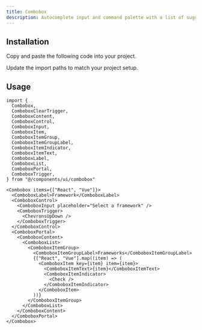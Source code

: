 ```yaml
---
title: Combobox
description: Autocomplete input and command palette with a list of suggestions.
---
```


<ComponentPreview name="combobox-demo" />

## Installation

<ComponentInstall>

<Fragment slot="manual">

<Steps>

<Step>Copy and paste the following code into your project.</Step>

<ComponentSource component="combobox" />

<Step>Update the import paths to match your project setup.</Step>

</Steps>

</Fragment>

</ComponentInstall>

## Usage

```tsx
import {
  Combobox,
  ComboboxClearTrigger,
  ComboboxContent,
  ComboboxControl,
  ComboboxInput,
  ComboboxItem,
  ComboboxItemGroup,
  ComboboxItemGroupLabel,
  ComboboxItemIndicator,
  ComboboxItemText,
  ComboboxLabel,
  ComboboxList,
  ComboboxPortal,
  ComboboxTrigger,
} from "@/components/ui/combobox"
```

```tsx
<Combobox items={["React", "Vue"]}>
  <ComboboxLabel>Framework</ComboboxLabel>
  <ComboboxControl>
    <ComboboxInput placeholder="Select a framework" />
    <ComboboxTrigger>
      <ChevronsUpDown />
    </ComboboxTrigger>
  </ComboboxControl>
  <ComboboxPortal>
    <ComboboxContent>
      <ComboboxList>
        <ComboboxItemGroup>
          <ComboboxItemGroupLabel>Frameworks</ComboboxItemGroupLabel>
          {["React", "Vue"].map((item) => (
            <ComboboxItem key={item} item={item}>
              <ComboboxItemText>{item}</ComboboxItemText>
              <ComboboxItemIndicator>
                <Check />
              </ComboboxItemIndicator>
            </ComboboxItem>
          ))}
        </ComboboxItemGroup>
      </ComboboxList>
    </ComboboxContent>
  </ComboboxPortal>
</Combobox>
```
